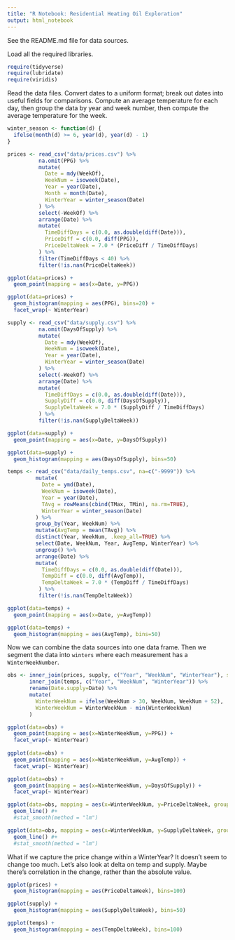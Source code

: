 ```yaml
---
title: "R Notebook: Residential Heating Oil Exploration"
output: html_notebook
---
```


See the README.md file for data sources.

Load all the required libraries.
```r

require(tidyverse)
require(lubridate)
require(viridis)

```

Read the data files. Convert dates to a uniform format; break out dates into useful fields for comparisons. Compute an average temperature for each day, then group the data by year and week number, then compute the average temperature for the week.
```r

winter_season <- function(d) {
  ifelse(month(d) >= 6, year(d), year(d) - 1)
}

prices <- read_csv("data/prices.csv") %>%
          na.omit(PPG) %>%
          mutate(
            Date = mdy(WeekOf),
            WeekNum = isoweek(Date),
            Year = year(Date),
            Month = month(Date),
            WinterYear = winter_season(Date)
          ) %>%
          select(-WeekOf) %>%
          arrange(Date) %>%
          mutate(
            TimeDiffDays = c(0.0, as.double(diff(Date))),
            PriceDiff = c(0.0, diff(PPG)),
            PriceDeltaWeek = 7.0 * (PriceDiff / TimeDiffDays)
          ) %>%
          filter(TimeDiffDays < 40) %>%
          filter(!is.nan(PriceDeltaWeek))

ggplot(data=prices) +
  geom_point(mapping = aes(x=Date, y=PPG))

ggplot(data=prices) +
  geom_histogram(mapping = aes(PPG), bins=20) +
  facet_wrap(~ WinterYear)

```

```r

supply <- read_csv("data/supply.csv") %>%
          na.omit(DaysOfSupply) %>%
          mutate(
            Date = mdy(WeekOf),
            WeekNum = isoweek(Date),
            Year = year(Date),
            WinterYear = winter_season(Date)
          ) %>%
          select(-WeekOf) %>%
          arrange(Date) %>%
          mutate(
            TimeDiffDays = c(0.0, as.double(diff(Date))),
            SupplyDiff = c(0.0, diff(DaysOfSupply)),
            SupplyDeltaWeek = 7.0 * (SupplyDiff / TimeDiffDays)
          ) %>%
          filter(!is.nan(SupplyDeltaWeek))

ggplot(data=supply) +
  geom_point(mapping = aes(x=Date, y=DaysOfSupply))

ggplot(data=supply) +
  geom_histogram(mapping = aes(DaysOfSupply), bins=50)

```

```r

temps <- read_csv("data/daily_temps.csv", na=c("-9999")) %>%
         mutate(
           Date = ymd(Date),
           WeekNum = isoweek(Date),
           Year = year(Date),
           TAvg = rowMeans(cbind(TMax, TMin), na.rm=TRUE),
           WinterYear = winter_season(Date)
         ) %>%
         group_by(Year, WeekNum) %>% 
         mutate(AvgTemp = mean(TAvg)) %>% 
         distinct(Year, WeekNum, .keep_all=TRUE) %>% 
         select(Date, WeekNum, Year, AvgTemp, WinterYear) %>%
         ungroup() %>%
         arrange(Date) %>%
         mutate(
           TimeDiffDays = c(0.0, as.double(diff(Date))),
           TempDiff = c(0.0, diff(AvgTemp)),
           TempDeltaWeek = 7.0 * (TempDiff / TimeDiffDays)
          ) %>%
          filter(!is.nan(TempDeltaWeek))

ggplot(data=temps) +
  geom_point(mapping = aes(x=Date, y=AvgTemp))

ggplot(data=temps) +
  geom_histogram(mapping = aes(AvgTemp), bins=50)

```


Now we can combine the data sources into one data frame. Then we segment the data into `winters` where each measurement has a `WinterWeekNumber`.

```r

obs <- inner_join(prices, supply, c("Year", "WeekNum", "WinterYear"), suffix=c(".prices", ".temps")) %>%
       inner_join(temps, c("Year", "WeekNum", "WinterYear")) %>% 
       rename(Date.supply=Date) %>%
       mutate(
         WinterWeekNum = ifelse(WeekNum > 30, WeekNum, WeekNum + 52),
         WinterWeekNum = WinterWeekNum - min(WinterWeekNum)
       ) 

ggplot(data=obs) +
  geom_point(mapping = aes(x=WinterWeekNum, y=PPG)) +
  facet_wrap(~ WinterYear)
  
ggplot(data=obs) +
  geom_point(mapping = aes(x=WinterWeekNum, y=AvgTemp)) +
  facet_wrap(~ WinterYear)

ggplot(data=obs) +
  geom_point(mapping = aes(x=WinterWeekNum, y=DaysOfSupply)) +
  facet_wrap(~ WinterYear)

ggplot(data=obs, mapping = aes(x=WinterWeekNum, y=PriceDeltaWeek, group=WinterYear, color=WinterYear)) +
  geom_line() #+
  #stat_smooth(method = "lm")

ggplot(data=obs, mapping = aes(x=WinterWeekNum, y=SupplyDeltaWeek, group=WinterYear, color=WinterYear)) +
  geom_line() #+
  #stat_smooth(method = "lm")

```

What if we capture the price change within a WinterYear? It doesn't seem to change too much. Let's also look at delta on temp and supply. Maybe there's correlation in the change, rather than the absolute value.

```r

ggplot(prices) +
  geom_histogram(mapping = aes(PriceDeltaWeek), bins=100)

ggplot(supply) +
  geom_histogram(mapping = aes(SupplyDeltaWeek), bins=50)

ggplot(temps) +
  geom_histogram(mapping = aes(TempDeltaWeek), bins=100)

```





